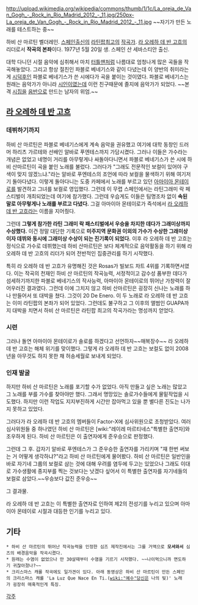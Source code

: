 http://upload.wikimedia.org/wikipedia/commons/thumb/1/1c/La_oreja_de_Van_Gogh_-_Rock_in_Rio_Madrid_2012_-_11.jpg/250px-La_oreja_de_Van_Gogh_-_Rock_in_Rio_Madrid_2012_-_11.jpg
~~자기가 만든 노래를 테스트하는 중~~

하비 산 마르틴 벨더레인. [[스페인]]출신의 [[라틴팝]]최고의 [[작곡가]]. [[라 오레하 데 반 고흐]]의 리더로서 '''작곡의 본좌'''이다. 1977년 5월 20일 생. 스페인 산 세바스티안 출신.

대학 다니던 시절 음악에 심취해서 마치 [[터틀맨]]처럼 나름대로 엄청나게 많은 곡들을 작곡해놓았다. 그리고 항상 절친인 파블로 베네기스와 같이 다녔는데 이 양반의 취미라는게 [[시]]덕후인 파블로 베네기스가 쓴 시에다가 곡을 붙이는 것이였다. 파블로 베네기스는 원래는 음악가가 아니라 [[시인]]이였는데 이런 친구때문에 졸지에 음악가가 되었다. ~~본격 [[시집]]을 [[음반]]으로 만드는 남자의 위엄.~~

== [[라 오레하 데 반 고흐]] ==

=== 데뷔하기까지 ===
하비 산 마르틴은 파블로 베네기스에게 계속 음악을 권유했고 여기에 대학 동창인 드러머 하리츠 가르테와 선배인 알바로 푸엔테스까지 가담시켰다. 그러나 이들은 가수라는 개념은 없었고 네명이 거리를 아무렇게나 싸돌아다니면서 파블로 베네기스가 쓴 시에 하비 산마르틴이 곡을 붙인 노래를 불렀다. 그러다가 "그래도 전문적인 보컬이 있어야 구색이 맞지 않겠느냐."라는 알바로 푸엔테스의 조언에 따라 보컬을 물색하기 위해 여기저기 돌아다녔다. 이렇게 돌아다니는 도중 카페에서 노래를 부르고 있던 [[아마이아 몬테이로]]를 발견하고 그녀를 보컬로 영입했다. 그런데 이 무렵 스페인에서는 라틴그래미 락 페스티벌이 개최되었는데 여기에 참가했다. 그런데 우습게도 이들은 팀명조차 없이 '''속된 말로 아무렇게나 노래를 부르고 다녔다.''' 그걸 아마이아 몬테이로가 즉석에서 [[라 오레하 데 반 고흐]]라는 이름을 지어줬다.

그런데 '''그렇게 참가한 라틴 그래미 락 패스티벌에서 우승을 차지한 데다가 그래미상까지 수상했다.''' 이건 정말 대단한 기록으로 '''미주지역 문화권 이외의 가수가 수상한 그래미상이자 데뷔와 동시에 그래미상 수상이 되는 진기록이 되었다.''' 이후 라 오레하 데 반 고흐는 정식으로 가수로 데뷔했는데 하비 산마르틴은 보다 체계적으로 음악활동을 하기 위해 라 오레하 데 반 고흐의 리더가 되어 전반적인 집중관리를 하기 시작했다. 

특히 라 오레하 데 반 고흐가 유명해진 것은 Rosas가 빌보드 차트 4위를 기록하면서였다. 이는 작곡의 천재인 하비 산 마르틴의 작곡능력, 서정적이고 감수성 품부한 데다가 섬세하기까지한 파블로 베네기스의 작사능력, 아마이아 몬테이로의 뛰어난 가창력이 잘 어우러진 결과였다. 그런데 이에 그치지 않고 하비 산마르틴은 굉장히 신나는 노래를 하나 만들어서 또 대박을 쳤다. 그것이 20 De Enero. 이 두 노래로 라 오레하 데 반 고흐는 이미 라틴팝의 본좌가 되어 있었다. 그런데도 불구하고 그 이후의 앨범인 GUAPA까지 대박을 치면서 하비 산 마르틴은 라틴팝 최고의 작곡가라는 명성까지 얻었다.

=== 시련 ===
그러나 돌연 아마이아 몬테이로가 솔로를 하겠다고 선언하자~~매복장수~~ 라 오레하 데 반 고흐는 해체 위기를 맞이했다. 그렇게 라 오레하 데 반 고흐는 보컬도 없이 2008년을 아무것도 하지 못한 채 허송세월로 보내게 되었다. 

=== 인재 발굴 ===
하지만 하비 산 마르틴은 노래를 포기할 수가 없었다. 아직 만들고 싶은 노래는 많았고 그 노래를 부를 가수를 찾아야만 했다. 그래서 명망있는 솔로가수들에게 물밑작업을 시도했다. 하지만 이런 작업도 지지부진하게 시간만 잡아먹고 있을 뿐 별다른 진도는 나가지 못하고 있었다.

그러다가 라 오레하 데 반 고흐의 멤버들이 Factor-X에 심사위원으로 초청받았다. 여러 심사위원들 중 하나였던 하비 산 마르틴은 [wiki:"레이레 마르티네스"특별한 출연자]와 조우하게 된다. 하비 산 마르틴은 이 출연자에게 준우승으로 판정했다. 

그런데 그 후. 갑자기 알바로 푸엔테스가 그 준우승한 출연자를 가리키며 "쟤 한번 써보는 거 어떻게 생각하냐?"라고 하비 산 마르틴에게 물어봤다. 하비 산 마르틴은 일반인을 바로 자기네 그룹의 보컬로 삼는 것에 대해 우려를 염두에 두고는 있었으나 그래도 이대로 가수생활에 종지부를 찍는 것보다는 낫겠다 싶어서 이 특별한 출연자를 자기네들의 보컬로 삼았다.~~우승보다 값진 준우승~~

{{{#!html
<object width="640" height="385"><param name="movie" value="http://www.youtube.com/v/rNk5BmRAUPY?fs=1&amp;hl=ko_KR"></param><param name="allowFullScreen" value="true"></param><param name="allowscriptaccess" value="always"></param><embed src="http://www.youtube.com/v/rNk5BmRAUPY?fs=1&amp;hl=ko_KR" type="application/x-shockwave-flash" allowscriptaccess="always" allowfullscreen="true" width="640" height="385"></embed></object>
}}}
그 결과물. 

라 오레하 데 반 고흐는 이 특별한 출연자로 인하여 제2의 전성기를 누리고 있으며  아마이아 몬테이로 시절과 대등한 인기를 누리고 있다.

== 기타 ==
 * 하비 산 마르틴의 뛰어난 작곡능력을 인정한 심즈 제작진에서는 그를 거액으로 '''모셔와서''' 심즈의 배경음악을 작곡시켰다.
 * 원래는 수염이 없었으나 만 30살때부터 수염을 기르기 시작했다. ~~나이먹으니까 면도하기 귀찮아졌나?~~
 * 크리스마스 캐롤 작곡에도 일가견이 있다. 아래 동영상은 하비 산 마르틴이 만든 스페인의 크리스마스 캐롤 'La Luz Que Nace En Ti.([[wiki:"예수"당신]]은 나의 빛)' 노래가 굉장히 매혹적인게 특징.
{{{#!html
<iframe width="640" height="360" src="http://www.youtube.com/embed/JkrxRCTGY2g?feature=player_detailpage" frameborder="0" allowfullscreen></iframe>
}}}

[[각주]]

